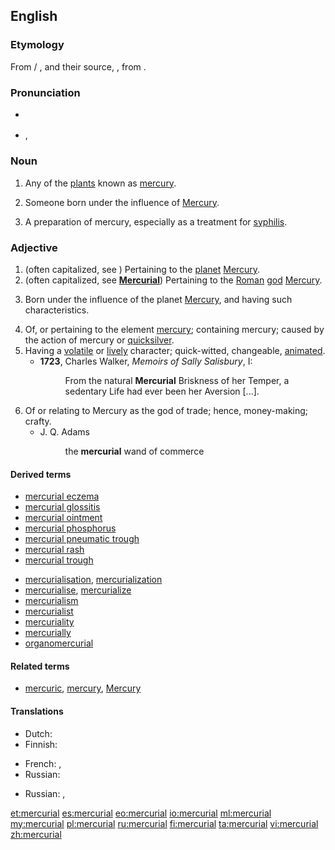 ==English==
===Etymology===
From {{etyl|xno|en}} / {{etyl|fro|en}} {{term|mercurial|lang=fro}}, and their source, {{etyl|la|en}} {{term|mercurialis|lang=la}}, from {{term|Mercurius||Mercury}}.

===Pronunciation===
* {{a|UK}} {{IPA|/məːˈkjʊəɹɪəl/}}
* {{a|US}} {{IPA|/mɝˈkjʊriəl/|/mɝˈkjɔriəl/}}, {{X-SAMPA|/m3`"kjUri@l/|/m3`kjOri@l/}}

===Noun===
{{en-noun}}

# {{context|obsolete|lang=en}} Any of the [[plant]]s known as [[mercury]]. {{defdate|13th-17th c.}}
# {{context|astrology|lang=en}} Someone born under the influence of [[Mercury]]. {{defdate|from 16th c.}}
# {{context|now|_|historical|lang=en}} A preparation of mercury, especially as a treatment for [[syphilis]]. {{defdate|from 17th c.}}

===Adjective===
{{en-adj}}

# (often capitalized, see {{term|Mercurial}}) Pertaining to the [[planet]] [[Mercury]]. {{defdate|from 14th c.}}
# (often capitalized, see '''[[Mercurial]]''') Pertaining to the [[Roman]] [[god]] [[Mercury]]. {{defdate|from 15th c.}}
# {{context|astrology|lang=en}} Born under the influence of the planet [[Mercury]], and having such characteristics. {{defdate|from 16th c.}}
# Of, or pertaining to the element [[mercury]]; containing mercury; caused by the action of mercury or [[quicksilver]]. {{defdate|from 16th c.}}
# Having a [[volatile]] or [[lively]] character; quick-witted, changeable, [[animated]]. {{defdate|from 17th c.}}
#*'''1723''', Charles Walker, ''Memoirs of Sally Salisbury'', I:
#*:From the natural '''Mercurial''' Briskness of her Temper, a sedentary Life had ever been her Aversion [...].
# Of or relating to Mercury as the god of trade; hence, money-making; crafty.
#* J. Q. Adams
#*: the '''mercurial''' wand of commerce

====Derived terms====
{{top2}}
* [[mercurial eczema]]
* [[mercurial glossitis]]
* [[mercurial ointment]]
* [[mercurial phosphorus]]
* [[mercurial pneumatic trough]]
* [[mercurial rash]]
* [[mercurial trough]]
{{mid2}}
* [[mercurialisation]], [[mercurialization]]
* [[mercurialise]], [[mercurialize]]
* [[mercurialism]]
* [[mercurialist]]
* [[mercuriality]]
* [[mercurially]]
* [[organomercurial]]
{{bottom}}

====Related terms====
* [[mercuric]], [[mercury]], [[Mercury]]

====Translations====
{{trans-top|containing the element mercury}}
* Dutch: {{t-|nl|kwikhoudend}}
* Finnish: {{t-|fi|elohopeapitoinen}}
{{trans-mid}}
* French: {{t+|fr|mercuriel|m}}, {{t+|fr|mercurielle|f}}
* Russian: {{t+|ru|ртутный|m|tr=rtútnyj|sc=Cyrl}}
{{trans-bottom}}

{{trans-top|lively, quick-witted}}
* Russian: {{t+|ru|сообразительный|m|tr=soobrazítelʼnyj|sc=Cyrl}}, {{t+|ru|находчивый|m|tr=naxódčivyj|sc=Cyrl}}
{{trans-mid}}
{{trans-bottom}}

[[et:mercurial]]
[[es:mercurial]]
[[eo:mercurial]]
[[io:mercurial]]
[[ml:mercurial]]
[[my:mercurial]]
[[pl:mercurial]]
[[ru:mercurial]]
[[fi:mercurial]]
[[ta:mercurial]]
[[vi:mercurial]]
[[zh:mercurial]]